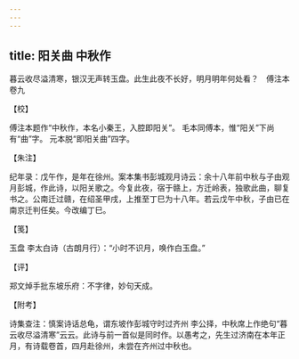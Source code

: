 ```yaml
---
---
---
```

title: 阳关曲 中秋作
---







暮云收尽溢清寒，银汉无声转玉盘。此生此夜不长好，明月明年何处看？　傅注本卷九





【校】


傅注本题作“中秋作，本名小秦王，入腔即阳关”。 毛本同傅本，惟“阳关”下尚有“曲”字。 元本脱“即阳关曲”四字。





【朱注】


纪年录：戊午作，是年在徐州。案本集书彭城观月诗云：余十八年前中秋与子由观月彭城，作此诗，以阳关歌之。今复此夜，宿于赣上，方迁岭表，独歌此曲，聊复书之。公南迁过赣，在绍圣甲戌，上推至丁巳为十八年。若云戊午中秋，子由已在南京迁判任矣。今改编丁巳。





【笺】


玉盘 李太白诗（古朗月行）：“小时不识月，唤作白玉盘。”





【评】


郑文焯手批东坡乐府：不字律，妙句天成。





【附考】


诗集查注：慎案诗话总龟，谓东坡作彭城守时过齐州 李公择，中秋席上作绝句“暮云收尽溢清寒”云云。此诗与前一首似是同时作。以愚考之，先生过济南在本年正月，有诗载卷首，四月赴徐州，未尝在齐州过中秋也。